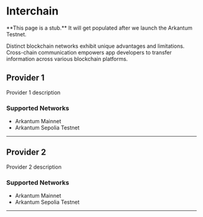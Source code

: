 
# Interchain

<Callout emoji="🚧">
  **This page is a stub.** It will get populated after we launch the Arkantum
  Testnet.
</Callout>

Distinct blockchain networks exhibit unique advantages and limitations.
Cross-chain communication empowers app developers to transfer information across various blockchain platforms.

## Provider 1

Provider 1 description

### Supported Networks

- Arkantum Mainnet
- Arkantum Sepolia Testnet

---

## Provider 2

Provider 2 description

### Supported Networks

- Arkantum Mainnet
- Arkantum Sepolia Testnet

---
